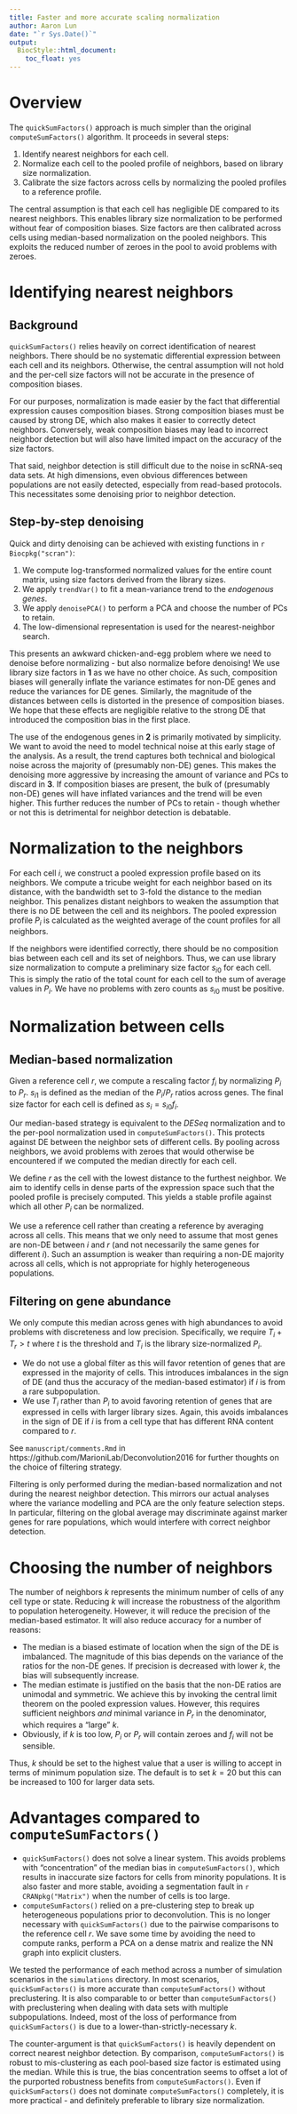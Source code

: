 ```yaml
---
title: Faster and more accurate scaling normalization
author: Aaron Lun
date: "`r Sys.Date()`"
output:
  BiocStyle::html_document:
    toc_float: yes
---
```


# Overview

The `quickSumFactors()` approach is much simpler than the original `computeSumFactors()` algorithm.
It proceeds in several steps:

1. Identify nearest neighbors for each cell.
2. Normalize each cell to the pooled profile of neighbors, based on library size normalization.
3. Calibrate the size factors across cells by normalizing the pooled profiles to a reference profile.

The central assumption is that each cell has negligible DE compared to its nearest neighbors.
This enables library size normalization to be performed without fear of composition biases.
Size factors are then calibrated across cells using median-based normalization on the pooled neighbors.
This exploits the reduced number of zeroes in the pool to avoid problems with zeroes.

# Identifying nearest neighbors

## Background

`quickSumFactors()` relies heavily on correct identification of nearest neighbors.
There should be no systematic differential expression between each cell and its neighbors.
Otherwise, the central assumption will not hold and the per-cell size factors will not be accurate in the presence of composition biases.

For our purposes, normalization is made easier by the fact that differential expression causes composition biases.
Strong composition biases must be caused by strong DE, which also makes it easier to correctly detect neighbors.
Conversely, weak composition biases may lead to incorrect neighbor detection but will also have limited impact on the accuracy of the size factors.

That said, neighbor detection is still difficult due to the noise in scRNA-seq data sets.
At high dimensions, even obvious differences between populations are not easily detected, especially from read-based protocols.
This necessitates some denoising prior to neighbor detection.

## Step-by-step denoising 

Quick and dirty denoising can be achieved with existing functions in `r Biocpkg("scran")`:

1. We compute log-transformed normalized values for the entire count matrix, using size factors derived from the library sizes.
2. We apply `trendVar()` to fit a mean-variance trend to the _endogenous genes_.
3. We apply `denoisePCA()` to perform a PCA and choose the number of PCs to retain.
4. The low-dimensional representation is used for the nearest-neighbor search.

This presents an awkward chicken-and-egg problem where we need to denoise before normalizing - but also normalize before denoising!
We use library size factors in **1** as we have no other choice.
As such, composition biases will generally inflate the variance estimates for non-DE genes and reduce the variances for DE genes.
Similarly, the magnitude of the distances between cells is distorted in the presence of composition biases.
We hope that these effects are negligible relative to the strong DE that introduced the composition bias in the first place.

The use of the endogenous genes in **2** is primarily motivated by simplicity.
We want to avoid the need to model technical noise at this early stage of the analysis.
As a result, the trend captures both technical and biological noise across the majority of (presumably non-DE) genes.
This makes the denoising more aggressive by increasing the amount of variance and PCs to discard in **3**.
If composition biases are present, the bulk of (presumably non-DE) genes will have inflated variances and the trend will be even higher.
This further reduces the number of PCs to retain - though whether or not this is detrimental for neighbor detection is debatable.

# Normalization to the neighbors

For each cell $i$, we construct a pooled expression profile based on its neighbors.
We compute a tricube weight for each neighbor based on its distance, with the bandwidth set to 3-fold the distance to the median neighbor.
This penalizes distant neighbors to weaken the assumption that there is no DE between the cell and its neighbors.
The pooled expression profile $P_i$ is calculated as the weighted average of the count profiles for all neighbors.

If the neighbors were identified correctly, there should be no composition bias between each cell and its set of neighbors.
Thus, we can use library size normalization to compute a preliminary size factor $s_{i0}$ for each cell.
This is simply the ratio of the total count for each cell to the sum of average values in $P_i$.
We have no problems with zero counts as $s_{i0}$ must be positive.

# Normalization between cells

## Median-based normalization

Given a reference cell $r$, we compute a rescaling factor $f_{i}$ by normalizing $P_i$ to $P_r$.
$s_{i1}$ is defined as the median of the $P_i/P_r$ ratios across genes.
The final size factor for each cell is defined as $s_i=s_{i0}f_i$.

Our median-based strategy is equivalent to the _DESeq_ normalization and to the per-pool normalization used in `computeSumFactors()`.
This protects against DE between the neighbor sets of different cells.
By pooling across neighbors, we avoid problems with zeroes that would otherwise be encountered if we computed the median directly for each cell.

We define $r$ as the cell with the lowest distance to the furthest neighbor.
We aim to identify cells in dense parts of the expression space such that the pooled profile is precisely computed.
This yields a stable profile against which all other $P_i$ can be normalized. 

We use a reference cell rather than creating a reference by averaging across all cells.
This means that we only need to assume that most genes are non-DE between $i$ and $r$ (and not necessarily the same genes for different $i$).
Such an assumption is weaker than requiring a non-DE majority across all cells, which is not appropriate for highly heterogeneous populations.

## Filtering on gene abundance

We only compute this median across genes with high abundances to avoid problems with discreteness and low precision.
Specifically, we require $T_i + T_r > t$ where $t$ is the threshold and $T_i$ is the library size-normalized $P_i$.

- We do not use a global filter as this will favor retention of genes that are expressed in the majority of cells.
This introduces imbalances in the sign of DE (and thus the accuracy of the median-based estimator) if $i$ is from a rare subpopulation.
- We use $T_i$ rather than $P_i$ to avoid favoring retention of genes that are expressed in cells with larger library sizes.
Again, this avoids imbalances in the sign of DE if $i$ is from a cell type that has different RNA content compared to $r$.

See `manuscript/comments.Rmd` in https://github.com/MarioniLab/Deconvolution2016 for further thoughts on the choice of filtering strategy.

Filtering is only performed during the median-based normalization and not during the nearest neighbor detection.
This mirrors our actual analyses where the variance modelling and PCA are the only feature selection steps.
In particular, filtering on the global average may discriminate against marker genes for rare populations, which would interfere with correct neighbor detection.

# Choosing the number of neighbors

The number of neighbors $k$ represents the minimum number of cells of any cell type or state.
Reducing $k$ will increase the robustness of the algorithm to population heterogeneity.
However, it will reduce the precision of the median-based estimator.
It will also reduce accuracy for a number of reasons:

- The median is a biased estimate of location when the sign of the DE is imbalanced.
The magnitude of this bias depends on the variance of the ratios for the non-DE genes.
If precision is decreased with lower $k$, the bias will subsequently increase.
- The median estimate is justified on the basis that the non-DE ratios are unimodal and symmetric.
We achieve this by invoking the central limit theorem on the pooled expression values.
However, this requires sufficient neighbors _and_ minimal variance in $P_r$ in the denominator, which requires a "large" $k$.
- Obviously, if $k$ is too low, $P_i$ or $P_r$ will contain zeroes and $f_i$ will not be sensible.

Thus, $k$ should be set to the highest value that a user is willing to accept in terms of minimum population size.
The default is to set $k=20$ but this can be increased to 100 for larger data sets.

# Advantages compared to `computeSumFactors()`

- `quickSumFactors()` does not solve a linear system.
This avoids problems with "concentration" of the median bias in `computeSumFactors()`, which results in inaccurate size factors for cells from minority populations.
It is also faster and more stable, avoiding a segmentation fault in `r CRANpkg("Matrix")` when the number of cells is too large.
- `computeSumFactors()` relied on a pre-clustering step to break up heterogeneous populations prior to deconvolution.
This is no longer necessary with `quickSumFactors()` due to the pairwise comparisons to the reference cell $r$.
We save some time by avoiding the need to compute ranks, perform a PCA on a dense matrix and realize the NN graph into explicit clusters.

We tested the performance of each method across a number of simulation scenarios in the `simulations` directory.
In most scenarios, `quickSumFactors()` is more accurate than `computeSumFactors()` without preclustering.
It is also comparable to or better than `computeSumFactors()` with preclustering when dealing with data sets with multiple subpopulations.
Indeed, most of the loss of performance from `quickSumFactors()` is due to a lower-than-strictly-necessary $k$.

The counter-argument is that `quickSumFactors()` is heavily dependent on correct nearest neighbor detection.
By comparison, `computeSumFactors()` is robust to mis-clustering as each pool-based size factor is estimated using the median.
While this is true, the bias concentration seems to offset a lot of the purported robustness benefits from `computeSumFactors()`.
Even if `quickSumFactors()` does not dominate `computeSumFactors()` completely, it is more practical - and definitely preferable to library size normalization. 
